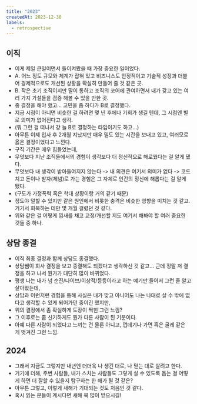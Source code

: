 ```yaml
---
title: "2023"
createdAt: 2023-12-30
labels:
  - retrospective
---
```


## 이직
- 이게 제일 큰일이면서 돌이켜봤을 때 가장 중요한 일이었다.
- A. 어느 정도 규모와 체계가 잡혀 있고 비즈니스도 안정적이고 기술적 성장과 더불어 경제적으로도 개선된 상황을 확실히 만들어 줄 것 같은 곳.
- B. 작은 초기 조직이지만 말이 통하고 조직의 코어에 관여하면서 내가 갖고 있는 여러 가지 가설들을 검증 해볼 수 있을 만한 곳.
- 중 결정을 해야 했고... 고민을 좀 하다가 B로 결정했다.
- 지금 시점이 아니면 비슷한 걸 하려면 몇 년 후에나 기회가 생길 텐데, 그 시점엔 별로 의미가 없어진다고 생각.
- (뭐 그런 걸 떠나서 걍 늘 B로 결정하는 타입이기도 하고...)
- 아무튼 이제 입사 후 2개월 지났지만 매우 밀도 있는 시간을 보내고 있고, 여러모로 옳은 결정이었다고 느낀다.
- 구직 기간은 매우 힘들었는데,
- 무엇보다 지난 조직들에서의 경험이 생각보다 더 정신적으로 해로웠다는 걸 알게 됐다.
- 무엇보다 내 생각이 받아들여지지 않는다 -> 내 의견은 여기서 의미가 없다 -> 코드 치고 돈이나 받자(체념)로 가는 경험은 그 자체로 인간의 정신에 해롭다는 걸 알게 됐다.
- (구도가 가정폭력 혹은 학대 상황이랑 거의 같기 때문)
- 정도야 덜할 수 있지만 같은 원인에서 비롯한 충격은 비슷한 영향을 미치는 것 같고. 거기서 회복하는 데만 몇 개월 걸렸던 것 같다.
- 위와 같은 걸 어떻게 낌새를 채고 교정/개선할 지도 여기서 해봐야 할 여러 중요한 것들 중 하나.

## 상담 종결
- 이직 최종 결정과 함께 상담도 종결했다.
- 상담쌤이 회사 결정을 보고 종결해도 되겠다고 생각하신 것 같고... 근데 정말 저 결정을 하고 나서 뭔가가 대단히 많이 바뀌었다.
- 평생 나는 내가 넘 순진/나이브/이상적/등등이라고 하는 얘기만 들어서 그런 줄 알고 살아왔는데,
- 상담과 이런저런 경험을 통해 사실은 내가 맞고 아니어도 나는 나대로 살 수 밖에 없다고 생각할 수 있게 되어가던 중이긴 했지만,
- 위의 결정에서 좀 확실하게 도장이 찍힌 그런 느낌?
- 그 이후로는 좀 신기하게도 뭔가 다른 사람이 된 기분이다.
- 아예 다른 사람이 되었다고 느끼는 건 물론 아니고, 껍데기나 가면 혹은 굴레 같은 게 벗겨진 그런 느낌.

## 2024
- 그래서 지금도 그렇지만 내년엔 더더욱 나 생긴 대로, 나 믿는 대로 살려고 한다.
- 거기에 더해, 주변 사람들, 내가 스치는 사람들도 그렇게 살 수 있도록 돕는 걸 어떻게 하면 더 잘할 수 있을지 탐구하는 한 해가 될 것 같은?
- 아무튼 그렇고, 이렇게 새해가 기대되는 것도 처음인 것 같다.
- 혹시 읽는 분들이 계시다면 새해 복 많이 받으시길!
